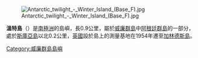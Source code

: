 [[Image:Antarctic_twilight_-_Winter_Island_(Base_F).jpg|thumb]]

'''溫特島'''（{{lang-en|Winter Island}}）是[[南極洲|南極洲]]的島嶼，長0.9公里，屬於[[威廉群島|威廉群島]]中[[阿根廷群島|阿根廷群島]]的一部分，處於[[斯庫亞島|斯庫亞島]]以北0.2公里，[[英國|英國]]設於島上的測量基地在1954年遷至[[加林德斯島|加林德斯島]]。

{{coord|65|15|S|64|16|W|display=title}}

{{DEFAULTSORT:Winter Island}}
[[Category:威廉群島島嶼|Category:威廉群島島嶼]]


{{WilhelmArchipelago-geo-stub}}